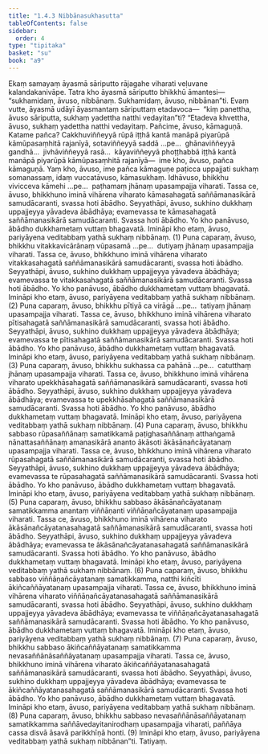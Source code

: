```yaml
---
title: "1.4.3 Nibbānasukhasutta"
tableOfContents: false
sidebar:
  order: 4
type: "tipitaka"
basket: "su"
book: "a9"
---
```



<DynamicBreadcrumb />

<Division number="34" book="a9">

<Paragraph number="259" book="a9">
Ekaṃ samayaṃ āyasmā sāriputto rājagahe viharati veḷuvane kalandakanivāpe. Tatra kho āyasmā sāriputto bhikkhū āmantesi—  “sukhamidaṃ, āvuso, nibbānaṃ. Sukhamidaṃ, āvuso, nibbānan”ti. Evaṃ vutte, āyasmā udāyī āyasmantaṃ sāriputtaṃ etadavoca—  “kiṃ panettha, āvuso sāriputta, sukhaṃ yadettha natthi vedayitan”ti? “Etadeva khvettha, āvuso, sukhaṃ yadettha natthi vedayitaṃ. Pañcime, āvuso, kāmaguṇā. Katame pañca? Cakkhuviññeyyā rūpā iṭṭhā kantā manāpā piyarūpā kāmūpasaṃhitā rajanīyā, sotaviññeyyā saddā …pe…  ghānaviññeyyā gandhā…  jivhāviññeyyā rasā…  kāyaviññeyyā phoṭṭhabbā iṭṭhā kantā manāpā piyarūpā kāmūpasaṃhitā rajanīyā—  ime kho, āvuso, pañca kāmaguṇā. Yaṃ kho, āvuso, ime pañca kāmaguṇe paṭicca uppajjati sukhaṃ somanassaṃ, idaṃ vuccatāvuso, kāmasukhaṃ.
</Paragraph>

<Paragraph number="260" book="a9">
Idhāvuso, bhikkhu vivicceva kāmehi …pe…  paṭhamaṃ jhānaṃ upasampajja viharati. Tassa ce, āvuso, bhikkhuno iminā vihārena viharato kāmasahagatā saññāmanasikārā samudācaranti, svassa hoti ābādho. Seyyathāpi, āvuso, sukhino dukkhaṃ uppajjeyya yāvadeva ābādhāya; evamevassa te kāmasahagatā saññāmanasikārā samudācaranti. Svassa hoti ābādho. Yo kho panāvuso, ābādho dukkhametaṃ vuttaṃ bhagavatā. Imināpi kho etaṃ, āvuso, pariyāyena veditabbaṃ yathā sukhaṃ nibbānaṃ. (1)
</Paragraph>

<Paragraph number="261" book="a9">
Puna caparaṃ, āvuso, bhikkhu vitakkavicārānaṃ vūpasamā …pe…  dutiyaṃ jhānaṃ upasampajja viharati. Tassa ce, āvuso, bhikkhuno iminā vihārena viharato vitakkasahagatā saññāmanasikārā samudācaranti, svassa hoti ābādho. Seyyathāpi, āvuso, sukhino dukkhaṃ uppajjeyya yāvadeva ābādhāya; evamevassa te vitakkasahagatā saññāmanasikārā samudācaranti. Svassa hoti ābādho. Yo kho panāvuso, ābādho dukkhametaṃ vuttaṃ bhagavatā. Imināpi kho etaṃ, āvuso, pariyāyena veditabbaṃ yathā sukhaṃ nibbānaṃ. (2)
</Paragraph>

<Paragraph number="262" book="a9">
Puna caparaṃ, āvuso, bhikkhu pītiyā ca virāgā …pe…  tatiyaṃ jhānaṃ upasampajja viharati. Tassa ce, āvuso, bhikkhuno iminā vihārena viharato pītisahagatā saññāmanasikārā samudācaranti, svassa hoti ābādho. Seyyathāpi, āvuso, sukhino dukkhaṃ uppajjeyya yāvadeva ābādhāya; evamevassa te pītisahagatā saññāmanasikārā samudācaranti. Svassa hoti ābādho. Yo kho panāvuso, ābādho dukkhametaṃ vuttaṃ bhagavatā. Imināpi kho etaṃ, āvuso, pariyāyena veditabbaṃ yathā sukhaṃ nibbānaṃ. (3)
</Paragraph>

<Paragraph number="263" book="a9">
Puna caparaṃ, āvuso, bhikkhu sukhassa ca pahānā …pe…  catutthaṃ jhānaṃ upasampajja viharati. Tassa ce, āvuso, bhikkhuno iminā vihārena viharato upekkhāsahagatā saññāmanasikārā samudācaranti, svassa hoti ābādho. Seyyathāpi, āvuso, sukhino dukkhaṃ uppajjeyya yāvadeva ābādhāya; evamevassa te upekkhāsahagatā saññāmanasikārā samudācaranti. Svassa hoti ābādho. Yo kho panāvuso, ābādho dukkhametaṃ vuttaṃ bhagavatā. Imināpi kho etaṃ, āvuso, pariyāyena veditabbaṃ yathā sukhaṃ nibbānaṃ. (4)
</Paragraph>

<Paragraph number="264" book="a9">
Puna caparaṃ, āvuso, bhikkhu sabbaso rūpasaññānaṃ samatikkamā paṭighasaññānaṃ atthaṅgamā nānattasaññānaṃ amanasikārā ananto ākāsoti ākāsānañcāyatanaṃ upasampajja viharati. Tassa ce, āvuso, bhikkhuno iminā vihārena viharato rūpasahagatā saññāmanasikārā samudācaranti, svassa hoti ābādho. Seyyathāpi, āvuso, sukhino dukkhaṃ uppajjeyya yāvadeva ābādhāya; evamevassa te rūpasahagatā saññāmanasikārā samudācaranti. Svassa hoti ābādho. Yo kho panāvuso, ābādho dukkhametaṃ vuttaṃ bhagavatā. Imināpi kho etaṃ, āvuso, pariyāyena veditabbaṃ yathā sukhaṃ nibbānaṃ. (5)
</Paragraph>

<Paragraph number="265" book="a9">
Puna caparaṃ, āvuso, bhikkhu sabbaso ākāsānañcāyatanaṃ samatikkamma anantaṃ viññāṇanti viññāṇañcāyatanaṃ upasampajja viharati. Tassa ce, āvuso, bhikkhuno iminā vihārena viharato ākāsānañcāyatanasahagatā saññāmanasikārā samudācaranti, svassa hoti ābādho. Seyyathāpi, āvuso, sukhino dukkhaṃ uppajjeyya yāvadeva ābādhāya; evamevassa te ākāsānañcāyatanasahagatā saññāmanasikārā samudācaranti. Svassa hoti ābādho. Yo kho panāvuso, ābādho dukkhametaṃ vuttaṃ bhagavatā. Imināpi kho etaṃ, āvuso, pariyāyena veditabbaṃ yathā sukhaṃ nibbānaṃ. (6)
</Paragraph>

<Paragraph number="266" book="a9">
Puna caparaṃ, āvuso, bhikkhu sabbaso viññāṇañcāyatanaṃ samatikkamma, natthi kiñcīti ākiñcaññāyatanaṃ upasampajja viharati. Tassa ce, āvuso, bhikkhuno iminā vihārena viharato viññāṇañcāyatanasahagatā saññāmanasikārā samudācaranti, svassa hoti ābādho. Seyyathāpi, āvuso, sukhino dukkhaṃ uppajjeyya yāvadeva ābādhāya; evamevassa te viññāṇañcāyatanasahagatā saññāmanasikārā samudācaranti. Svassa hoti ābādho. Yo kho panāvuso, ābādho dukkhametaṃ vuttaṃ bhagavatā. Imināpi kho etaṃ, āvuso, pariyāyena veditabbaṃ yathā sukhaṃ nibbānaṃ. (7)
</Paragraph>

<Paragraph number="267" book="a9">
Puna caparaṃ, āvuso, bhikkhu sabbaso ākiñcaññāyatanaṃ samatikkamma nevasaññānāsaññāyatanaṃ upasampajja viharati. Tassa ce, āvuso, bhikkhuno iminā vihārena viharato ākiñcaññāyatanasahagatā saññāmanasikārā samudācaranti, svassa hoti ābādho. Seyyathāpi, āvuso, sukhino dukkhaṃ uppajjeyya yāvadeva ābādhāya; evamevassa te ākiñcaññāyatanasahagatā saññāmanasikārā samudācaranti. Svassa hoti ābādho. Yo kho panāvuso, ābādho dukkhametaṃ vuttaṃ bhagavatā. Imināpi kho etaṃ, āvuso, pariyāyena veditabbaṃ yathā sukhaṃ nibbānaṃ. (8)
</Paragraph>

<Paragraph number="268" book="a9">
Puna caparaṃ, āvuso, bhikkhu sabbaso nevasaññānāsaññāyatanaṃ samatikkamma saññāvedayitanirodhaṃ upasampajja viharati, paññāya cassa disvā āsavā parikkhīṇā honti. (9)
</Paragraph>

<Paragraph number="269" book="a9">
Imināpi kho etaṃ, āvuso, pariyāyena veditabbaṃ yathā sukhaṃ nibbānan”ti.

</Paragraph>
</Division>

<Paragraph number="270" type="center" book="a9">
Tatiyaṃ.
</Paragraph>